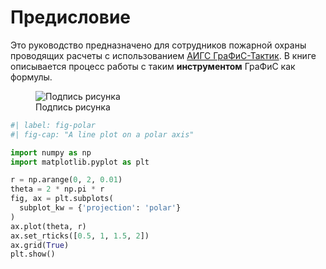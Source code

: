 # Предисловие {.unnumbered}

Это руководство предназначено для сотрудников пожарной охраны проводящих расчеты с использованием [АИГС ГраФиС-Тактик](https://www.graphicalfiresets.ru/). В книге описывается процесс работы с таким **инструментом** ГраФиС как формулы.

![Подпись рисунка](cover.png){#fig-ttt}

```python
#| label: fig-polar
#| fig-cap: "A line plot on a polar axis"

import numpy as np
import matplotlib.pyplot as plt

r = np.arange(0, 2, 0.01)
theta = 2 * np.pi * r
fig, ax = plt.subplots(
  subplot_kw = {'projection': 'polar'} 
)
ax.plot(theta, r)
ax.set_rticks([0.5, 1, 1.5, 2])
ax.grid(True)
plt.show()
```